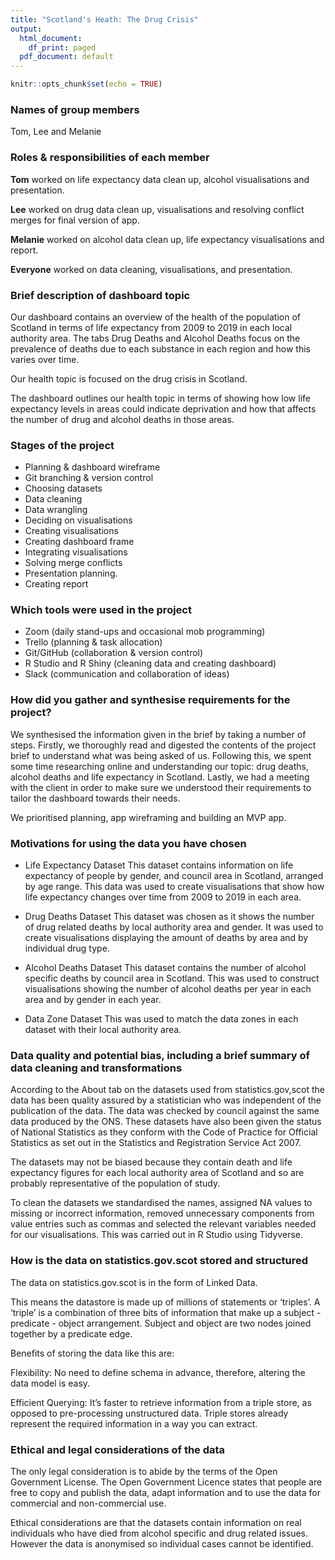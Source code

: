 ```yaml
---
title: "Scotland's Heath: The Drug Crisis"
output:
  html_document:
    df_print: paged
  pdf_document: default
---
```


```r
knitr::opts_chunk$set(echo = TRUE)
```

### Names of group members

Tom, Lee and Melanie

### Roles & responsibilities of each member

**Tom** worked on life expectancy data clean up, alcohol visualisations and presentation.

**Lee** worked on drug data clean up, visualisations and resolving conflict merges for final version of app.

**Melanie** worked on alcohol data clean up, life expectancy visualisations and report.

**Everyone** worked on data cleaning, visualisations, and presentation.

### Brief description of dashboard topic

Our dashboard contains an overview of the health of the population of Scotland in terms of life expectancy from 2009 to 2019 in each local authority area.  The tabs Drug Deaths and Alcohol Deaths focus on the prevalence of deaths due to each substance in each region and how this varies over time.

Our health topic is focused on the drug crisis in Scotland.  

The dashboard outlines our health topic in terms of showing how low life expectancy levels in areas could indicate deprivation and how that affects the number of drug and alcohol deaths in those areas.

### Stages of the project

* Planning & dashboard wireframe
* Git branching & version control
* Choosing datasets
* Data cleaning
* Data wrangling
* Deciding on visualisations
* Creating visualisations
* Creating dashboard frame
* Integrating visualisations
* Solving merge conflicts
* Presentation planning.
* Creating report



### Which tools were used in the project

* Zoom (daily stand-ups and occasional mob programming)
* Trello (planning & task allocation)
* Git/GitHub (collaboration & version control)
* R Studio and R Shiny (cleaning data and creating dashboard)
* Slack (communication and collaboration of ideas)

### How did you gather and synthesise requirements for the project?

We synthesised the information given in the brief by taking a number of steps. Firstly, we thoroughly read and digested the contents of the project brief to understand what was being asked of us. Following this, we spent some time researching online and understanding our topic: drug deaths, alcohol deaths and life expectancy in Scotland. Lastly, we had a meeting with the client in order to make sure we understood their requirements to tailor the dashboard towards their needs. 

We prioritised planning, app wireframing and building an MVP app.

### Motivations for using the data you have chosen

* Life Expectancy Dataset
This dataset contains information on life expectancy of people by gender, and council area in Scotland, arranged by age range.  This data was used to create visualisations that show how life expectancy changes over time from 2009 to 2019 in each area.

* Drug Deaths Dataset
This dataset was chosen as it shows the number of drug related deaths by local authority area and gender. It was used to create visualisations displaying the amount of deaths by area and by individual drug type.

* Alcohol Deaths Dataset
This dataset contains the number of alcohol specific deaths by council area in Scotland. This was used to construct visualisations showing the number of alcohol deaths per year in each area and by gender in each year.

* Data Zone Dataset
This was used to match the data zones in each dataset with their local authority area. 


### Data quality and potential bias, including a brief summary of data cleaning and transformations

According to the About tab on the datasets used from statistics.gov,scot the data has been quality assured by a statistician who was independent of the publication of the data. The data was checked by council against the same data produced by the ONS. These datasets have also been given the status of National Statistics as they conform with the Code of Practice for Official Statistics as set out in the Statistics and Registration Service Act 2007.

The datasets may not be biased because they contain death and life expectancy figures for each local authority area of Scotland and so are probably representative of the population of study.

To clean the datasets we standardised the names, assigned NA values to missing or incorrect information, removed unnecessary components from value entries such as commas and selected the relevant variables needed for our visualisations.  This was carried out in R Studio using Tidyverse.

### How is the data on statistics.gov.scot stored and structured

The data on statistics.gov.scot is in the form of Linked Data.

This means the datastore is made up of millions of statements or 'triples'. A 'triple' is a combination of three bits of information that make up a subject - predicate - object arrangement.  Subject and object are two nodes joined together by a predicate edge.   

Benefits of storing the data like this are:

Flexibility: No need to define schema in advance, therefore, altering the data model is easy.

Efficient Querying: It's faster to retrieve information from a triple store, as opposed to pre-processing unstructured data. Triple stores already represent the required information in a way you can extract.

### Ethical and legal considerations of the data

The only legal consideration is to abide by the terms of the Open Government License.  The Open Government Licence states that people are free to copy and publish the data, adapt information and to use the data for commercial and non-commercial use.  

Ethical considerations are that the datasets contain information on real individuals who have died from alcohol specific and drug related issues.  However the data is anonymised so individual cases cannot be identified. 

